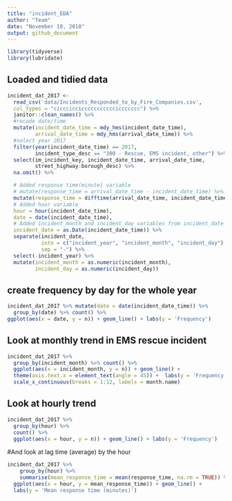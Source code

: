 ```yaml
---
title: "incident_EDA"
author: "Team"
date: "November 10, 2018"
output: github_document
---
```


```r
library(tidyverse)
library(lubridate)
```

## Loaded and tidied data
```r
incident_dat_2017 <-  
  read_csv('data/Incidents_Responded_to_by_Fire_Companies.csv',
  col_types = "cicccicciccccccccccciccccccc") %>% 
  janitor::clean_names() %>% 
  #recode date/time
  mutate(incident_date_time = mdy_hms(incident_date_time),
         arrival_date_time = mdy_hms(arrival_date_time)) %>% 
  #select year 2017
  filter(year(incident_date_time) == 2017,
         incident_type_desc == "300 - Rescue, EMS incident, other") %>% 
  select(im_incident_key, incident_date_time, arrival_date_time,
         street_highway:borough_desc) %>% 
  na.omit() %>% 

  # Added response time(minute) variable
  # mutate(response_time = arrival_date_time - incident_date_time) %>%
  mutate(response_time = difftime(arrival_date_time, incident_date_time, units = 'mins'),
  # Added hour variable
  hour = hour(incident_date_time),
  date = date(incident_date_time),
  # Added incident_month and incident_day variables from incident_date_time
  incident_date = as.Date(incident_date_time)) %>% 
  separate(incident_date, 
           into = c("incident_year", "incident_month", "incident_day"), 
           sep = "-") %>% 
  select(-incident_year) %>% 
  mutate(incident_month = as.numeric(incident_month),
         incident_day = as.numeric(incident_day))
```

## create frequency by day for the whole year
```r
incident_dat_2017 %>% mutate(date = date(incident_date_time)) %>%
  group_by(date) %>% count() %>%
ggplot(aes(x = date, y = n)) + geom_line() + labs(y = 'Frequency')
```

## Look at monthly trend in EMS rescue incident
```r
incident_dat_2017 %>% 
  group_by(incident_month) %>% count() %>% 
  ggplot(aes(x = incident_month, y = n)) + geom_line() + 
  theme(axis.text.x = element_text(angle = 45)) +  labs(y = 'Frequency') +
  scale_x_continuous(breaks = 1:12, labels = month.name)

```

## Look at hourly trend
```r
incident_dat_2017 %>% 
  group_by(hour) %>% 
  count() %>% 
  ggplot(aes(x = hour, y = n)) + geom_line() + labs(y = 'Frequency')

```

#And look at lag time (average) by the hour
```r
incident_dat_2017 %>%
    group_by(hour) %>% 
    summarise(mean_response_time = mean(response_time, na.rm = TRUE)) %>% 
  ggplot(aes(x = hour, y = mean_response_time)) + geom_line() + 
  labs(y = 'Mean response time (minutes)')
```


